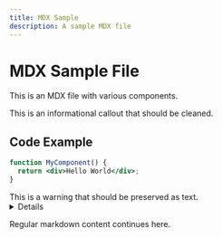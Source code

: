 ```yaml
---
title: MDX Sample
description: A sample MDX file
---
```



# MDX Sample File

This is an MDX file with various components.

<Callout type="info">
This is an informational callout that should be cleaned.
</Callout>

## Code Example

```jsx
function MyComponent() {
  return <div>Hello World</div>;
}
```

<Warning>
This is a warning that should be preserved as text.
</Warning>

<Details summary="Click to expand">
Hidden content here.
</Details>

Regular markdown content continues here.
